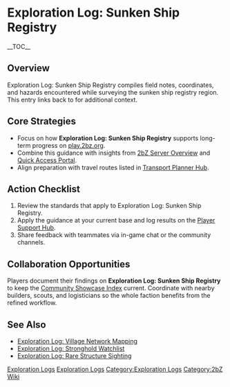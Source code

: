 {{Short description|Exploration Log: Sunken Ship Registry compiles field notes, coordinates, and hazards encountered while surveying the sunken ship registry region}}
= Exploration Log: Sunken Ship Registry =
{{2bZ Navbox}}
__TOC__

== Overview ==
Exploration Log: Sunken Ship Registry compiles field notes, coordinates, and hazards
encountered while surveying the sunken ship registry region. This entry links back to
[[Category:Exploration Logs|Exploration Logs]] for additional context.

== Core Strategies ==
* Focus on how '''Exploration Log: Sunken Ship Registry''' supports long-term progress on [[play.2bz.org]].
* Combine this guidance with insights from [[2bZ Server Overview]] and [[Quick Access Portal]].
* Align preparation with travel routes listed in [[Transport Planner Hub]].

== Action Checklist ==
# Review the [[Category:Exploration Logs|Exploration Logs]] standards that apply to Exploration Log: Sunken Ship Registry.
# Apply the guidance at your current base and log results on the [[Player Support Hub]].
# Share feedback with teammates via in-game chat or the community channels.

== Collaboration Opportunities ==
Players document their findings on '''Exploration Log: Sunken Ship Registry''' to keep the
[[Community Showcase Index]] current. Coordinate with nearby builders, scouts, and
logisticians so the whole faction benefits from the refined workflow.

== See Also ==
* [[Exploration Log: Village Network Mapping]]
* [[Exploration Log: Stronghold Watchlist]]
* [[Exploration Log: Rare Structure Sighting]]

[[Category:Exploration Logs]]
[[Category:2bZ Wiki]]
